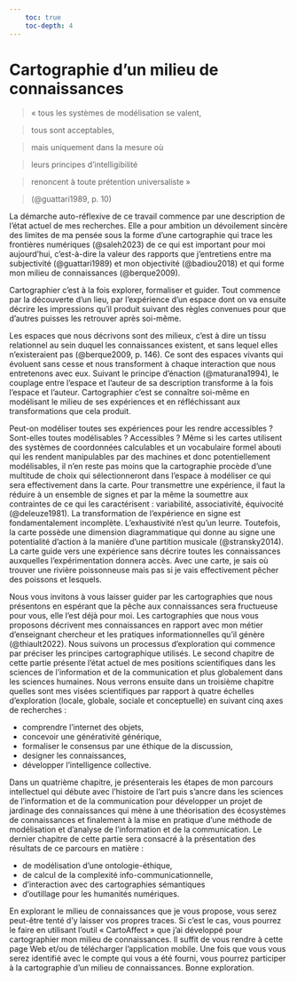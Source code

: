 ```yaml
---
    toc: true
    toc-depth: 4
---
```

# Cartographie d'un milieu de connaissances

> « tous les systèmes de modélisation se valent,

> tous sont acceptables,

> mais uniquement dans la mesure où

> leurs principes d'intelligibilité

> renoncent à toute prétention universaliste »

> (@guattari1989, p. 10)

La démarche auto-réflexive de ce travail commence par une description de l'état actuel de mes recherches. Elle a pour ambition un dévoilement sincère des limites de ma pensée sous la forme d'une cartographie qui trace les frontières numériques (@saleh2023) de ce qui est important pour moi aujourd'hui, c'est-à-dire la valeur des rapports que j'entretiens entre ma subjectivité (@guattari1989) et mon objectivité (@badiou2018) et qui forme mon milieu de connaissances (@berque2009).

Cartographier c'est à la fois explorer, formaliser et guider. Tout commence par la découverte d'un lieu, par l'expérience d'un espace dont on va ensuite décrire les impressions qu'il produit suivant des règles convenues pour que d'autres puisses les retrouver après soi-même.

Les espaces que nous décrivons sont des milieux, c'est à dire un tissu relationnel au sein duquel les connaissances existent, et sans lequel elles n'existeraient pas (@berque2009, p. 146). Ce sont des espaces vivants qui évoluent sans cesse et nous transforment à chaque interaction que nous entretenons avec eux. Suivant le principe d'énaction (@maturana1994), le couplage entre l'espace et l'auteur de sa description transforme à la fois l'espace et l'auteur. Cartographier c'est se connaître soi-même en modélisant le milieu de ses expériences et en réfléchissant aux transformations que cela produit.

Peut-on modéliser toutes ses expériences pour les rendre accessibles ? Sont-elles toutes modélisables ? Accessibles ? Même si les cartes utilisent des systèmes de coordonnées calculables et un vocabulaire formel abouti qui les rendent manipulables par des machines et donc potentiellement modélisables, il n'en reste pas moins que la cartographie procède d'une multitude de choix qui sélectionneront dans l'espace à modéliser ce qui sera effectivement dans la carte. Pour transmettre une expérience, il faut la réduire à un ensemble de signes et par la même la soumettre aux contraintes de ce qui les caractérisent : variabilité, associativité, équivocité (@deleuze1981). La transformation de l'expérience en signe est fondamentalement incomplète. L'exhaustivité n'est qu'un leurre. Toutefois, la carte possède une dimension diagrammatique qui donne au signe une potentialité d'action à la manière d'une partition musicale (@stransky2014). La carte guide vers une expérience sans décrire toutes les connaissances auxquelles l'expérimentation donnera accès. Avec une carte, je sais où trouver une rivière poissonneuse mais pas si je vais effectivement pêcher des poissons et lesquels.

Nous vous invitons à vous laisser guider par les cartographies que nous présentons en espérant que la pêche aux connaissances sera fructueuse pour vous, elle l'est déjà pour moi. Les cartographies que nous vous proposons décrivent mes connaissances en rapport avec mon métier d'enseignant chercheur et les pratiques informationnelles qu'il génère (@thiault2022). Nous suivons un processus d'exploration qui commence par préciser les principes cartographique utilisés. Le second chapitre de cette partie présente l'état actuel de mes positions scientifiques dans les sciences de l'information et de la communication et plus globalement dans les sciences humaines. Nous verrons ensuite dans un troisième chapitre quelles sont mes visées scientifiques par rapport à quatre échelles d'exploration (locale, globale, sociale et conceptuelle) en suivant cinq axes de recherches :

-   comprendre l'internet des objets,
-   concevoir une générativité générique,
-   formaliser le consensus par une éthique de la discussion,
-   designer les connaissances,
-   développer l'intelligence collective.

Dans un quatrième chapitre, je présenterais les étapes de mon parcours intellectuel qui débute avec l'histoire de l'art puis s'ancre dans les sciences de l'information et de la communication pour développer un projet de jardinage des connaissances qui mène à une théorisation des écosystèmes de connaissances et finalement à la mise en pratique d'une méthode de modélisation et d'analyse de l'information et de la communication. Le dernier chapitre de cette partie sera consacré à la présentation des résultats de ce parcours en matière :

-   de modélisation d'une ontologie-éthique,
-   de calcul de la complexité info-communicationnelle,
-   d'interaction avec des cartographies sémantiques
-   d'outillage pour les humanités numériques.

En explorant le milieu de connaissances que je vous propose, vous serez peut-être tenté d'y laisser vos propres traces. Si c'est le cas, vous pourrez le faire en utilisant l'outil « CartoAffect » que j'ai développé pour cartographier mon milieu de connaissances. Il suffit de vous rendre à cette page Web et/ou de télécharger l'application mobile. Une fois que vous vous serez identifié avec le compte qui vous a été fourni, vous pourrez participer à la cartographie d'un milieu de connaissances. Bonne exploration.

